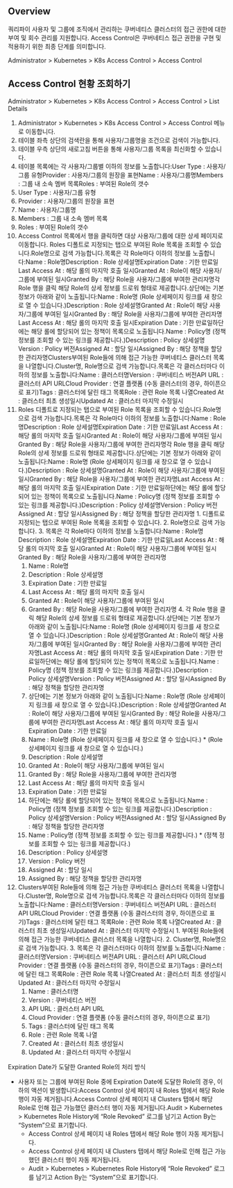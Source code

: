 ## Overview
쿼리파이 사용자 및 그룹에 조직에서 관리하는 쿠버네티스 클러스터의 접근 권한에 대한 부여 및 회수 관리를 지원합니다. Access Control은 쿠버네티스 접근 권한을 구현 및 적용하기 위한 최종 단계를 의미합니다. 

Administrator > Kubernetes > K8s Access Control > Access Control

## Access Control 현황 조회하기 
Administrator > Kubernetes > K8s Access Control > Access Control > List Details

1. Administrator > Kubernetes > K8s Access Control > Access Control 메뉴로 이동합니다.
2. 테이블 좌측 상단의 검색란을 통해 사용자/그룹명을 조건으로 검색이 가능합니다.
3. 테이블 우측 상단의 새로고침 버튼을 통해 사용자/그룹 목록을 최신화할 수 있습니다.
4. 테이블 목록에는 각 사용자/그룹별 이하의 정보를 노출합니다:User Type : 사용자/그룹 유형Provider : 사용자/그룹의 원장을 표현Name : 사용자/그룹명Members : 그룹 내 소속 멤버 목록Roles : 부여된 Role의 갯수
  1. User Type : 사용자/그룹 유형
  2. Provider : 사용자/그룹의 원장을 표현
  3. Name : 사용자/그룹명
  4. Members : 그룹 내 소속 멤버 목록
  5. Roles : 부여된 Role의 갯수
5. Access Control 목록에서 행을 클릭하면 대상 사용자/그룹에 대한 상세 페이지로 이동합니다. Roles 디폴트로 지정되는 탭으로 부여된 Role 목록을 조회할 수 있습니다.Role명으로 검색 가능합니다.목록은 각 Role마다 이하의 정보를 노출합니다:Name : Role명Description : Role 상세설명Expiration Date : 기한 만료일Last Access At : 해당 롤의 마지막 호출 일시Granted At : Role이 해당 사용자/그룹에 부여된 일시Granted By : 해당 Role을 사용자/그룹에 부여한 관리자명각 Role 행을 클릭 해당 Role의 상세 정보를 드로워 형태로 제공합니다.상단에는 기본 정보가 아래와 같이 노출됩니다:Name : Role명 (Role 상세페이지 링크를 새 창으로 열 수 있습니다.)Description : Role 상세설명Granted At : Role이 해당 사용자/그룹에 부여된 일시Granted By : 해당 Role을 사용자/그룹에 부여한 관리자명Last Access At : 해당 롤의 마지막 호출 일시Expiration Date : 기한 만료일하단에는 해당 롤에 할당되어 있는 정책이 목록으로 노출됩니다.Name : Policy명 (정책 정보를 조회할 수 있는 링크를 제공합니다.)Description : Policy 상세설명Version : Policy 버전Assigned At : 할당 일시Assigned By : 해당 정책을 할당한 관리자명Clusters부여된 Role들에 의해 접근 가능한 쿠버네티스 클러스터 목록을 나열합니다.Cluster명, Role명으로 검색 가능합니다.목록은 각 클러스터마다 이하의 정보를 노출합니다:Name : 클러스터명Version : 쿠버네티스 버전API URL : 클러스터 API URLCloud Provider : 연결 플랫폼 (수동 클러스터의 경우, 하이픈으로 표기)Tags : 클러스터에 달린 태그 목록Role : 관련 Role 목록 나열Created At : 클러스터 최초 생성일시Updated At : 클러스터 마지막 수정일시
  1.  Roles 디폴트로 지정되는 탭으로 부여된 Role 목록을 조회할 수 있습니다.Role명으로 검색 가능합니다.목록은 각 Role마다 이하의 정보를 노출합니다:Name : Role명Description : Role 상세설명Expiration Date : 기한 만료일Last Access At : 해당 롤의 마지막 호출 일시Granted At : Role이 해당 사용자/그룹에 부여된 일시Granted By : 해당 Role을 사용자/그룹에 부여한 관리자명각 Role 행을 클릭 해당 Role의 상세 정보를 드로워 형태로 제공합니다.상단에는 기본 정보가 아래와 같이 노출됩니다:Name : Role명 (Role 상세페이지 링크를 새 창으로 열 수 있습니다.)Description : Role 상세설명Granted At : Role이 해당 사용자/그룹에 부여된 일시Granted By : 해당 Role을 사용자/그룹에 부여한 관리자명Last Access At : 해당 롤의 마지막 호출 일시Expiration Date : 기한 만료일하단에는 해당 롤에 할당되어 있는 정책이 목록으로 노출됩니다.Name : Policy명 (정책 정보를 조회할 수 있는 링크를 제공합니다.)Description : Policy 상세설명Version : Policy 버전Assigned At : 할당 일시Assigned By : 해당 정책을 할당한 관리자명
    1. 디폴트로 지정되는 탭으로 부여된 Role 목록을 조회할 수 있습니다.
    2. Role명으로 검색 가능합니다.
    3. 목록은 각 Role마다 이하의 정보를 노출합니다:Name : Role명Description : Role 상세설명Expiration Date : 기한 만료일Last Access At : 해당 롤의 마지막 호출 일시Granted At : Role이 해당 사용자/그룹에 부여된 일시Granted By : 해당 Role을 사용자/그룹에 부여한 관리자명
      1. Name : Role명
      2. Description : Role 상세설명
      3. Expiration Date : 기한 만료일
      4. Last Access At : 해당 롤의 마지막 호출 일시
      5. Granted At : Role이 해당 사용자/그룹에 부여된 일시
      6. Granted By : 해당 Role을 사용자/그룹에 부여한 관리자명
    4. 각 Role 행을 클릭 해당 Role의 상세 정보를 드로워 형태로 제공합니다.상단에는 기본 정보가 아래와 같이 노출됩니다:Name : Role명 (Role 상세페이지 링크를 새 창으로 열 수 있습니다.)Description : Role 상세설명Granted At : Role이 해당 사용자/그룹에 부여된 일시Granted By : 해당 Role을 사용자/그룹에 부여한 관리자명Last Access At : 해당 롤의 마지막 호출 일시Expiration Date : 기한 만료일하단에는 해당 롤에 할당되어 있는 정책이 목록으로 노출됩니다.Name : Policy명 (정책 정보를 조회할 수 있는 링크를 제공합니다.)Description : Policy 상세설명Version : Policy 버전Assigned At : 할당 일시Assigned By : 해당 정책을 할당한 관리자명
      1. 상단에는 기본 정보가 아래와 같이 노출됩니다:Name : Role명 (Role 상세페이지 링크를 새 창으로 열 수 있습니다.)Description : Role 상세설명Granted At : Role이 해당 사용자/그룹에 부여된 일시Granted By : 해당 Role을 사용자/그룹에 부여한 관리자명Last Access At : 해당 롤의 마지막 호출 일시Expiration Date : 기한 만료일
        1. Name : Role명 (Role 상세페이지 링크를 새 창으로 열 수 있습니다.)
          * (Role 상세페이지 링크를 새 창으로 열 수 있습니다.)
        2. Description : Role 상세설명
        3. Granted At : Role이 해당 사용자/그룹에 부여된 일시
        4. Granted By : 해당 Role을 사용자/그룹에 부여한 관리자명
        5. Last Access At : 해당 롤의 마지막 호출 일시
        6. Expiration Date : 기한 만료일
      2. 하단에는 해당 롤에 할당되어 있는 정책이 목록으로 노출됩니다.Name : Policy명 (정책 정보를 조회할 수 있는 링크를 제공합니다.)Description : Policy 상세설명Version : Policy 버전Assigned At : 할당 일시Assigned By : 해당 정책을 할당한 관리자명
        1. Name : Policy명 (정책 정보를 조회할 수 있는 링크를 제공합니다.)
          * (정책 정보를 조회할 수 있는 링크를 제공합니다.)
        2. Description : Policy 상세설명
        3. Version : Policy 버전
        4. Assigned At : 할당 일시
        5. Assigned By : 해당 정책을 할당한 관리자명
  2. Clusters부여된 Role들에 의해 접근 가능한 쿠버네티스 클러스터 목록을 나열합니다.Cluster명, Role명으로 검색 가능합니다.목록은 각 클러스터마다 이하의 정보를 노출합니다:Name : 클러스터명Version : 쿠버네티스 버전API URL : 클러스터 API URLCloud Provider : 연결 플랫폼 (수동 클러스터의 경우, 하이픈으로 표기)Tags : 클러스터에 달린 태그 목록Role : 관련 Role 목록 나열Created At : 클러스터 최초 생성일시Updated At : 클러스터 마지막 수정일시
    1. 부여된 Role들에 의해 접근 가능한 쿠버네티스 클러스터 목록을 나열합니다.
    2. Cluster명, Role명으로 검색 가능합니다.
    3. 목록은 각 클러스터마다 이하의 정보를 노출합니다:Name : 클러스터명Version : 쿠버네티스 버전API URL : 클러스터 API URLCloud Provider : 연결 플랫폼 (수동 클러스터의 경우, 하이픈으로 표기)Tags : 클러스터에 달린 태그 목록Role : 관련 Role 목록 나열Created At : 클러스터 최초 생성일시Updated At : 클러스터 마지막 수정일시
      1. Name : 클러스터명
      2. Version : 쿠버네티스 버전
      3. API URL : 클러스터 API URL
      4. Cloud Provider : 연결 플랫폼 (수동 클러스터의 경우, 하이픈으로 표기)
      5. Tags : 클러스터에 달린 태그 목록
      6. Role : 관련 Role 목록 나열
      7. Created At : 클러스터 최초 생성일시
      8. Updated At : 클러스터 마지막 수정일시

Expiration Date가 도달한 Granted Role의 처리 방식

* 사용자 또는 그룹에 부여된 Role 중에 Expiration Date에 도달한 Role의 경우, 이하의 액션이 발생합니다:Access Control 상세 페이지 내 Roles 탭에서 해당 Role 행이 자동 제거됩니다.Access Control 상세 페이지 내 Clusters 탭에서 해당 Role로 인해 접근 가능했던 클러스터 행이 자동 제거됩니다.Audit > Kubernetes > Kubernetes Role History에 “Role Revoked” 로그를 남기고 Action By는 “System”으로 표기합니다. 
  * Access Control 상세 페이지 내 Roles 탭에서 해당 Role 행이 자동 제거됩니다.
  * Access Control 상세 페이지 내 Clusters 탭에서 해당 Role로 인해 접근 가능했던 클러스터 행이 자동 제거됩니다.
  * Audit > Kubernetes > Kubernetes Role History에 “Role Revoked” 로그를 남기고 Action By는 “System”으로 표기합니다. 
